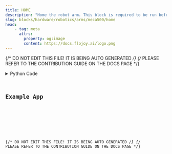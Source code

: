 ```yaml
---
title: HOME
description: "Home the robot arm. This block is required to be run before any other robot arm movement. It is recommended to run this block immediately after \"ACTIVATE\". The robot is expected to move a little bit during the running of this node."
slug: blocks/hardware/robotics/arms/meca500/home
head:
    - tag: meta
      attrs:
        property: og:image
        content: https://docs.flojoy.ai/logo.png
---
```


{/* DO NOT EDIT THIS FILE! IT IS BEING AUTO GENERATED */}
{/* PLEASE REFER TO THE CONTRIBUTION GUIDE ON THE DOCS PAGE */}


<DownloadStudioBanner />
<PythonDocsDisplay docstring={block_data["docstring"]} />
<details>
<summary>Python Code</summary>



<Code code={pythonCode} lang="py" wrap theme="dracula" />

[Find this Flojoy Block on GitHub](https://github.com/flojoy-ai/blocks/blob/main/blocks/HARDWARE/ROBOTICS/ARMS/MECA500/HOME/HOME.py)

</details>

## Example App


<GetHelpWidget />


<AppDisplay app={app} blockName="HOME" client:visible />


<Example />

{/* DO NOT EDIT THIS FILE! IT IS BEING AUTO GENERATED */}
{/* PLEASE REFER TO THE CONTRIBUTION GUIDE ON THE DOCS PAGE */}
